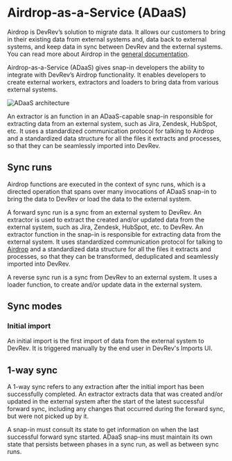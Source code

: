 # Airdrop-as-a-Service (ADaaS)

Airdrop is DevRev’s solution to migrate data. It allows our customers to bring in their existing data from
external systems and, data back to external systems, and keep data in sync between DevRev and the external systems.
You can read more about Airdrop in the [general documentation](https://docs.devrev.ai/import#airdrop-features).

Airdrop-as-a-Service (ADaaS) gives snap-in developers the ability to integrate with DevRev’s Airdrop functionality.
It enables developers to create external workers, extractors and loaders to bring data from various external systems.

![ADaaS architecture](../../img/adaas/adaas-architecture.svg)

An extractor is an function in an ADaaS-capable snap-in responsible for extracting data from an external system, such as Jira, Zendesk,
HubSpot, etc. It uses a standardized communication protocol for talking to Airdrop and a standardized
data structure for all the files it extracts and processes, so that they can be seamlessly imported into DevRev.

## Sync runs

Airdrop functions are executed in the context of sync runs, which is a directed operation that spans over many invocations
of ADaaS snap-in to bring the data to DevRev or load the data to the external system.

A forward sync run is a sync from an external system to DevRev. An extractor is used to extract the created and/or
updated data from the external system, such as Jira, Zendesk, HubSpot, etc. to DevRev. An extractor function
in the snap-in is responsible for extracting data from the external system. It uses standardized communication protocol
for talking to [Airdrop](https://docs.devrev.ai/import#airdrop-features) and a standardized data structure for all the files
it extracts and processes, so that they can be transformed, deduplicated and seamlessly imported into DevRev.

A reverse sync run is a sync from DevRev to an external system. It uses a loader function, to create and/or update data
in the external system.

## Sync modes

### Initial import

An initial import is the first import of data from the external system to DevRev.
It is triggered manually by the end user in DevRev's Imports UI.

## 1-way sync

A 1-way sync refers to any extraction after the initial import has been successfully completed.
An extractor extracts data that was created and/or updated in the external system
after the start of the latest successful forward sync, including any changes that occurred during the
forward sync, but were not picked up by it.

A snap-in must consult its state to get information on when the last successful forward sync started. ADaaS snap-ins
must maintain its own state that persists between phases in a sync run, as well as between sync runs.




